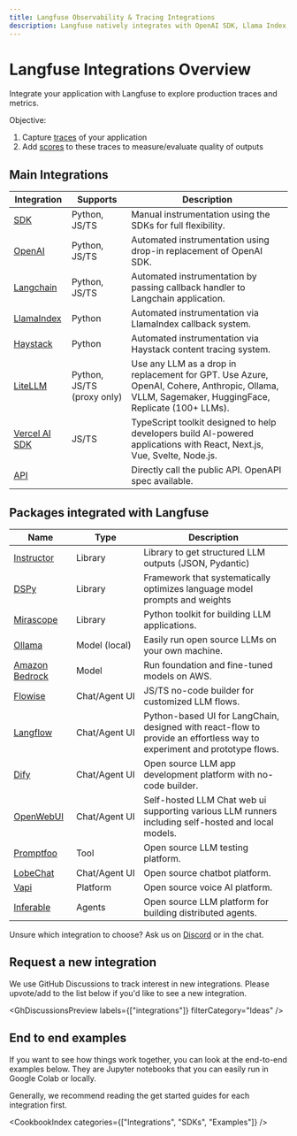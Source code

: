 ```yaml
---
title: Langfuse Observability & Tracing Integrations
description: Langfuse natively integrates with OpenAI SDK, Llama Index, Langchain (Python&JS), Vercel AI SDK, Haystack, Dify Flowise, LiteLLM and Langflow
---
```


# Langfuse Integrations Overview

Integrate your application with Langfuse to explore production traces and metrics.

Objective:

1. Capture [traces](/docs/tracing) of your application
2. Add [scores](/docs/scores) to these traces to measure/evaluate quality of outputs

## Main Integrations

| Integration                                              | Supports                   | Description                                                                                                                                      |
| -------------------------------------------------------- | -------------------------- | ------------------------------------------------------------------------------------------------------------------------------------------------ |
| [SDK](/docs/sdk)                                         | Python, JS/TS              | Manual instrumentation using the SDKs for full flexibility.                                                                                      |
| [OpenAI](/docs/integrations/openai)                      | Python, JS/TS              | Automated instrumentation using drop-in replacement of OpenAI SDK.                                                                               |
| [Langchain](/docs/integrations/langchain)                | Python, JS/TS              | Automated instrumentation by passing callback handler to Langchain application.                                                                  |
| [LlamaIndex](/docs/integrations/llama-index/get-started) | Python                     | Automated instrumentation via LlamaIndex callback system.                                                                                        |
| [Haystack](/docs/integrations/haystack)                  | Python                     | Automated instrumentation via Haystack content tracing system.                                                                                   |
| [LiteLLM](/docs/integrations/litellm)                    | Python, JS/TS (proxy only) | Use any LLM as a drop in replacement for GPT. Use Azure, OpenAI, Cohere, Anthropic, Ollama, VLLM, Sagemaker, HuggingFace, Replicate (100+ LLMs). |
| [Vercel AI SDK](/docs/integrations/vercel-ai-sdk)        | JS/TS                      | TypeScript toolkit designed to help developers build AI-powered applications with React, Next.js, Vue, Svelte, Node.js.                          |
| [API](/docs/api)                                         |                            | Directly call the public API. OpenAPI spec available.                                                                                            |

## Packages integrated with Langfuse

| Name                                                | Type               | Description                                                                                                             |
| --------------------------------------------------- | ------------------ | ----------------------------------------------------------------------------------------------------------------------- |
| [Instructor](/docs/integrations/instructor)         | Library            | Library to get structured LLM outputs (JSON, Pydantic)                                                                  |
| [DSPy](/docs/integrations/dspy)                     | Library            | Framework that systematically optimizes language model prompts and weights                                              |
| [Mirascope](/docs/integrations/mirascope)           | Library            | Python toolkit for building LLM applications.                                                                           |
| [Ollama](/docs/integrations/ollama)                 | Model (local)      | Easily run open source LLMs on your own machine.                                                                        |
| [Amazon Bedrock](/docs/integrations/amazon-bedrock) | Model              | Run foundation and fine-tuned models on AWS.                                                                            |
| [Flowise](/docs/integrations/flowise)               | Chat/Agent&nbsp;UI | JS/TS no-code builder for customized LLM flows.                                                                         |
| [Langflow](/docs/integrations/langflow)             | Chat/Agent&nbsp;UI | Python-based UI for LangChain, designed with react-flow to provide an effortless way to experiment and prototype flows. |
| [Dify](/docs/integrations/dify)                     | Chat/Agent&nbsp;UI | Open source LLM app development platform with no-code builder.                                                          |
| [OpenWebUI](/docs/integrations/openwebui)           | Chat/Agent&nbsp;UI | Self-hosted LLM Chat web ui supporting various LLM runners including self-hosted and local models.                      |
| [Promptfoo](/docs/integrations/promptfoo)           | Tool               | Open source LLM testing platform.                                                                                       |
| [LobeChat](/docs/integrations/lobechat)             | Chat/Agent&nbsp;UI | Open source chatbot platform.                                                                                           |
| [Vapi](/docs/integrations/other/vapi)               | Platform           | Open source voice AI platform.                                                                                          |
| [Inferable](/docs/integrations/inferable)           | Agents             | Open source LLM platform for building distributed agents.                                                               |

Unsure which integration to choose? Ask us on [Discord](/discord) or in the chat.

## Request a new integration

We use GitHub Discussions to track interest in new integrations. Please upvote/add to the list below if you'd like to see a new integration.


<GhDiscussionsPreview labels={["integrations"]} filterCategory="Ideas" />

## End to end examples

If you want to see how things work together, you can look at the end-to-end examples below. They are Jupyter notebooks that you can easily run in Google Colab or locally.

<Callout type="info">
  Generally, we recommend reading the get started guides for each integration
  first.
</Callout>


<CookbookIndex categories={["Integrations", "SDKs", "Examples"]} />
